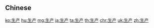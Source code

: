 {{also|生産|生產}}
==Chinese==
{{zh-see|生產}}

[[ko:生产]]
[[hu:生产]]
[[mg:生产]]
[[ja:生产]]
[[ta:生产]]
[[th:生产]]
[[chr:生产]]
[[uk:生产]]
[[zh:生产]]